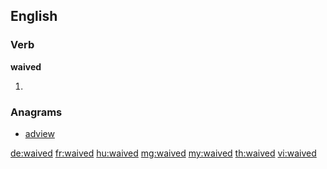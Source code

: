 ==English==

===Verb===
'''waived'''
# {{past of|waive}}

===Anagrams===
* [[adview#English|adview]]

[[de:waived]]
[[fr:waived]]
[[hu:waived]]
[[mg:waived]]
[[my:waived]]
[[th:waived]]
[[vi:waived]]